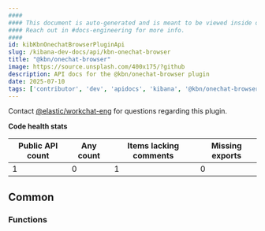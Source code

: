 ```yaml
---
####
#### This document is auto-generated and is meant to be viewed inside our experimental, new docs system.
#### Reach out in #docs-engineering for more info.
####
id: kibKbnOnechatBrowserPluginApi
slug: /kibana-dev-docs/api/kbn-onechat-browser
title: "@kbn/onechat-browser"
image: https://source.unsplash.com/400x175/?github
description: API docs for the @kbn/onechat-browser plugin
date: 2025-07-10
tags: ['contributor', 'dev', 'apidocs', 'kibana', '@kbn/onechat-browser']
---
```




Contact [@elastic/workchat-eng](https://github.com/orgs/elastic/teams/workchat-eng) for questions regarding this plugin.

**Code health stats**

| Public API count  | Any count | Items lacking comments | Missing exports |
|-------------------|-----------|------------------------|-----------------|
| 1 | 0 | 1 | 0 |

## Common

### Functions
<DocDefinitionList data={kbnOnechatBrowserObj.common.functions}/>

